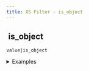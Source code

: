 ```yaml
---
title: XS Filter - is_object
---
```


## <img src="../assets/docuBadge (11).png" alt="" data-size="line"> is\_object <a href="#xs-is_object" id="xs-is_object"></a>

`value|is_object`

<details>

<summary>Examples</summary>

```javascript
{"key":"val"}|is_object    // Returns true
[1,2,3]|is_object         // Returns false
"test"|is_object          // Returns false
```

</details>
